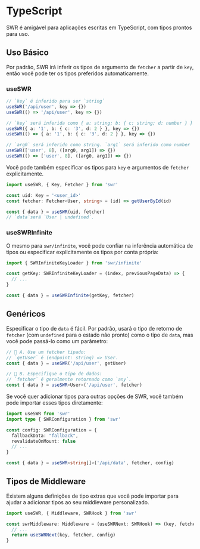 # TypeScript

SWR é amigável para aplicações escritas em TypeScript, com tipos prontos para uso.

## Uso Básico

Por padrão, SWR irá inferir os tipos de argumento de `fetcher` a partir de `key`, então você pode ter os tipos preferidos automaticamente.

### useSWR

```typescript
// `key` é inferido para ser `string`
useSWR('/api/user', key => {})
useSWR(() => '/api/user', key => {})

// `key` será inferida como { a: string; b: { c: string; d: number } }
useSWR({ a: '1', b: { c: '3', d: 2 } }, key => {})
useSWR(() => { a: '1', b: { c: '3', d: 2 } }, key => {})

// `arg0` será inferido como string. `arg1` será inferido como number
useSWR(['user', 8], ([arg0, arg1]) => {})
useSWR(() => ['user', 8], ([arg0, arg1]) => {})
```

Você pode também especificar os tipos para `key` e argumentos de `fetcher` explicitamente.

```typescript
import useSWR, { Key, Fetcher } from 'swr'

const uid: Key = '<user_id>'
const fetcher: Fetcher<User, string> = (id) => getUserById(id)

const { data } = useSWR(uid, fetcher)
// `data`será `User | undefined`.
```

### useSWRInfinite

O mesmo para `swr/infinite`, você pode confiar na inferência automática de tipos ou especificar explicitamente os tipos por conta própria:

```typescript
import { SWRInfiniteKeyLoader } from 'swr/infinite'

const getKey: SWRInfiniteKeyLoader = (index, previousPageData) => {
  // ...
}

const { data } = useSWRInfinite(getKey, fetcher)
```

## Genéricos

Especificar o tipo de `data` é fácil. Por padrão, usará o tipo de retorno de `fetcher` (com `undefined` para o estado não pronto) como o tipo de `data`, mas você pode passá-lo como um parâmetro:

```typescript
// 🔹 A. Use um fetcher tipado:
// `getUser` é (endpoint: string) => User.
const { data } = useSWR('/api/user', getUser)

// 🔹 B. Especifique o tipo de dados:
// `fetcher` é geralmente retornado como `any`.
const { data } = useSWR<User>('/api/user', fetcher)
```

Se você quer adicionar tipos para outras opções de SWR, você também pode importar esses tipos diretamente:

```typescript
import useSWR from 'swr'
import type { SWRConfiguration } from 'swr'

const config: SWRConfiguration = {
  fallbackData: "fallback",
  revalidateOnMount: false
  // ...
}

const { data } = useSWR<string[]>('/api/data', fetcher, config)
```

## Tipos de Middleware

Existem alguns definições de tipo extras que você pode importar para ajudar a adicionar tipos ao seu middleware personalizado.

```typescript
import useSWR, { Middleware, SWRHook } from 'swr'

const swrMiddleware: Middleware = (useSWRNext: SWRHook) => (key, fetcher, config) => {
  // ...
  return useSWRNext(key, fetcher, config)
}
```
